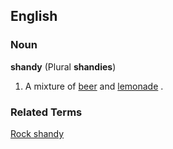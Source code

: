 ==English==
===Noun===
'''shandy''' (Plural '''shandies''')
# A mixture of [[beer]] and [[lemonade]] .

===Related Terms===
[[Rock shandy]]